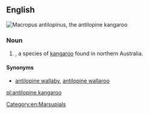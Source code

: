 ==English==
[[File:Macropus antilopinus Gould.jpg|thumb|''[[Macropus antilopinus]]'', the antilopine kangaroo]]
{{wikipedia|Antilopine Kangaroo}}
{{wikispecies|Macropus antilopinus}}

===Noun===
{{en-noun}}

# {{taxlink|Macropus antilopinus|species|noshow=1}}, a species of [[kangaroo]] found in northern Australia.

====Synonyms====
* {{sense|Macropus antilopinus}} [[antilopine wallaby]], [[antilopine wallaroo]]

[[Category:en:Marsupials]]

[[pl:antilopine kangaroo]]